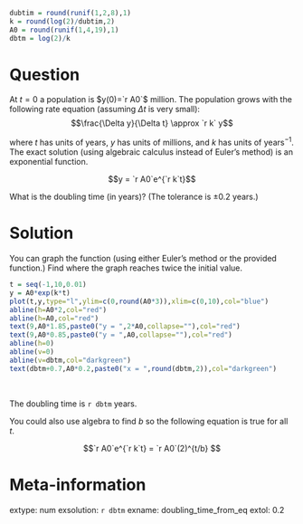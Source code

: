 ```r
dubtim = round(runif(1,2,8),1)
k = round(log(2)/dubtim,2)
A0 = round(runif(1,4,19),1)
dbtm = log(2)/k
```


Question
========

At $t=0$ a population is $y(0)=`r A0`$ million. The population grows with the following rate equation (assuming $\Delta t$ is very small):
$$\frac{\Delta y}{\Delta t} \approx `r k` y$$

where $t$ has units of years, $y$ has units of millions, and $k$ has units of years$^{-1}$. The exact solution (using algebraic calculus instead of Euler's method) is an exponential function.

$$y = `r A0`e^{`r k`t}$$

What is the doubling time (in years)? (The tolerance is $\pm 0.2$ years.)


Solution
========

You can graph the function (using either Euler's method or the provided function.) Find where the graph reaches twice the initial value.

```r
t = seq(-1,10,0.01)
y = A0*exp(k*t)
plot(t,y,type="l",ylim=c(0,round(A0*3)),xlim=c(0,10),col="blue")
abline(h=A0*2,col="red")
abline(h=A0,col="red")
text(9,A0*1.85,paste0("y = ",2*A0,collapse=""),col="red")
text(9,A0*0.85,paste0("y = ",A0,collapse=""),col="red")
abline(h=0)
abline(v=0)
abline(v=dbtm,col="darkgreen")
text(dbtm+0.7,A0*0.2,paste0("x = ",round(dbtm,2)),col="darkgreen")
```
\

The doubling time is `r dbtm` years.

You could also use algebra to find $b$ so the following equation is true for all $t$.

$$`r A0`e^{`r k`t} = `r A0`(2)^{t/b} $$


Meta-information
============
extype: num
exsolution: `r dbtm`
exname: doubling_time_from_eq
extol: 0.2